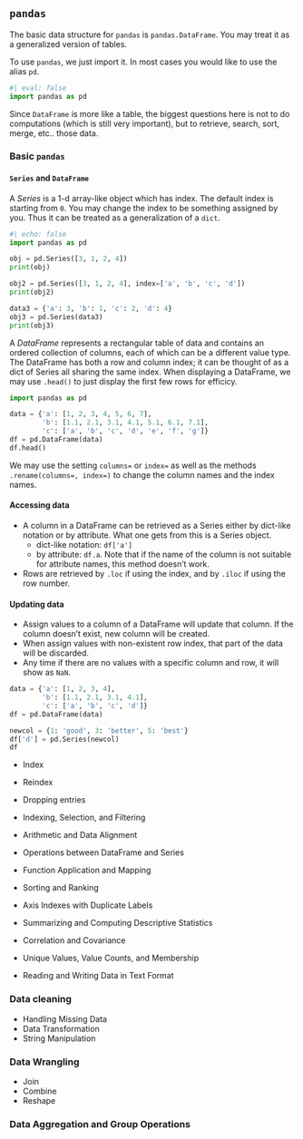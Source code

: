 


## `pandas`

The basic data structure for `pandas` is `pandas.DataFrame`. You may treat it as a generalized version of tables.

To use `pandas`, we just import it. In most cases you would like to use the alias `pd`.
```python
#| eval: false
import pandas as pd
```

Since `DataFrame` is more like a table, the biggest questions here is not to do computations (which is still very important), but to retrieve, search, sort, merge, etc.. those data. 

### Basic `pandas`

####  `Series` and `DataFrame`
A *Series* is a 1-d array-like object which has index. The default index is starting from `0`. You may change the index to be something assigned by you. Thus it can be treated as a generalization of a `dict`.

```python
#| echo: false
import pandas as pd
```
```python
obj = pd.Series([3, 1, 2, 4])
print(obj)
```
```python
obj2 = pd.Series([3, 1, 2, 4], index=['a', 'b', 'c', 'd'])
print(obj2)
```
```python
data3 = {'a': 3, 'b': 1, 'c': 2, 'd': 4}
obj3 = pd.Series(data3)
print(obj3)
```

A *DataFrame* represents a rectangular table of data and contains an ordered collection of columns, each of which can be a different value type. The DataFrame has both a row and column index; it can be thought of as a dict of Series all sharing the same index. When displaying a DataFrame, we may use `.head()` to just display the first few rows for efficicy. 

```python
import pandas as pd

data = {'a': [1, 2, 3, 4, 5, 6, 7],
        'b': [1.1, 2.1, 3.1, 4.1, 5.1, 6.1, 7.1],
        'c': ['a', 'b', 'c', 'd', 'e', 'f', 'g']}
df = pd.DataFrame(data)
df.head()
```


::: {.callout-note}
We may use the setting `columns=` or `index=` as well as the methods `.rename(columns=, index=)` to change the column names and the index names.
:::

#### Accessing data
- A column in a DataFrame can be retrieved as a Series either by dict-like notation or by attribute. What one gets from this is a Series object.
    - dict-like notation: `df['a']`
    - by attribute: `df.a`. Note that if the name of the column is not suitable for attribute names, this method doesn't work.
- Rows are retrieved by `.loc` if using the index, and by `.iloc` if using the row number.

#### Updating data
- Assign values to a column of a DataFrame will update that column. If the column doesn't exist, new column will be created.
- When assign values with non-existent row index, that part of the data will be discarded. 
- Any time if there are no values with a specific column and row, it will show as `NaN`. 

::: {#exm-}

```python
data = {'a': [1, 2, 3, 4],
        'b': [1.1, 2.1, 3.1, 4.1],
        'c': ['a', 'b', 'c', 'd']}
df = pd.DataFrame(data)

newcol = {1: 'good', 3: 'better', 5: 'best'}
df['d'] = pd.Series(newcol)
df
```

:::

- Index
- Reindex
- Dropping entries
- Indexing, Selection, and Filtering

- Arithmetic and Data Alignment
- Operations between DataFrame and Series
- Function Application and Mapping
- Sorting and Ranking
- Axis Indexes with Duplicate Labels
- Summarizing and Computing Descriptive Statistics
- Correlation and Covariance
- Unique Values, Value Counts, and Membership
- Reading and Writing Data in Text Format

### Data cleaning

- Handling Missing Data
- Data Transformation
- String Manipulation

### Data Wrangling

- Join
- Combine
- Reshape

### Data Aggregation and Group Operations
